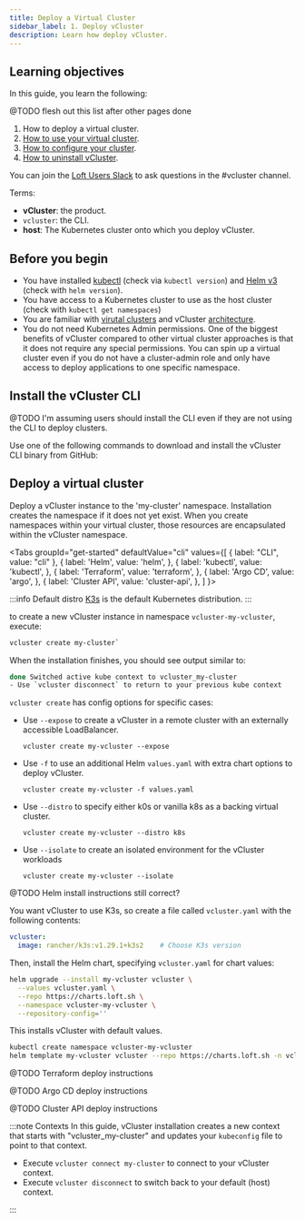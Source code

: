 ```yaml
---
title: Deploy a Virtual Cluster
sidebar_label: 1. Deploy vCluster
description: Learn how deploy vCluster.
---
```




## Learning objectives

In this guide, you learn the following:

@TODO flesh out this list after other pages done 

1. How to deploy a virtual cluster.
1. [How to use your virtual cluster](/get-started/02-use-cluster.mdx).
1. [How to configure your cluster](/get-started/03-configure-cluster.mdx).
1. [How to uninstall vCluster](/get-started/04-cleanup.mdx).



You can join the [Loft Users Slack](https://slack.loft.sh/) to ask questions in the #vcluster channel.

Terms:

* **vCluster**: the product.
* `vcluster`: the CLI.
* **host**: The Kubernetes cluster onto which you deploy vCluster. 


## Before you begin

- You have installed [kubectl](https://kubernetes.io/docs/tasks/tools/#kubectl) (check via `kubectl version`) and [Helm v3](https://helm.sh/docs/intro/install/) (check with `helm version`).
- You have access to a Kubernetes cluster to use as the host cluster (check with `kubectl get namespaces`)
- You are familiar with [virutal clusters](index.mdx) and vCluster [architecture](/architecture/README.mdx).
- You do not need Kubernetes Admin permissions. One of the biggest benefits of vCluster compared to other virtual cluster approaches is that it does not require any special permissions. You can spin up a virtual cluster even if you do not have a cluster-admin role and only have access to deploy applications to one specific namespace.


## Install the vCluster CLI

@TODO I'm assuming users should install the CLI even if they are not using the CLI to deploy clusters.

Use one of the following commands to download and install the vCluster CLI binary from GitHub:

<InstallCLIFragment/>


## Deploy a virtual cluster

Deploy a vCluster instance to the 'my-cluster' namespace. Installation creates the namespace if it does not yet exist. When you create namespaces within your virtual cluster, those resources are encapsulated within the vCluster namespace. 

<Tabs
  groupId="get-started"
  defaultValue="cli"
  values={[
	{ label: "CLI", value: "cli" },
    { label: 'Helm', value: 'helm', },
    { label: 'kubectl', value: 'kubectl', },
    { label: 'Terraform', value: 'terraform', },
    { label: 'Argo CD', value: 'argo', },
    { label: 'Cluster API', value: 'cluster-api', },
  ]
}>
<TabItem value="cli">

:::info Default distro
[K3s](https://k3s.io/) is the default Kubernetes distribution.
:::

to create a new vCluster instance in namespace `vcluster-my-vcluster`, execute:

```bash
vcluster create my-cluster`
```

When the installation finishes, you should see output similar to:

```bash
done Switched active kube context to vcluster_my-cluster
- Use `vcluster disconnect` to return to your previous kube context
```

`vcluster create` has config options for specific cases:

* Use `--expose` to create a vCluster in a remote cluster with an externally accessible LoadBalancer. 

  `vcluster create my-vcluster --expose`

* Use `-f` to use an additional Helm `values.yaml` with extra chart options to deploy vCluster.

  `vcluster create my-vcluster -f values.yaml`

* Use `--distro` to specify either k0s or vanilla k8s as a backing virtual cluster.

  `vcluster create my-vcluster --distro k8s`

* Use `--isolate` to create an isolated environment for the vCluster workloads
  
  `vcluster create my-vcluster --isolate`

</TabItem>
<TabItem value="helm">

@TODO Helm install instructions still correct?

You want vCluster to use K3s, so create a file called `vcluster.yaml` with the following contents:

```yaml
vcluster:
  image: rancher/k3s:v1.29.1+k3s2    # Choose K3s version
```

Then, install the Helm chart, specifying `vcluster.yaml` for chart values:

```bash
helm upgrade --install my-vcluster vcluster \
  --values vcluster.yaml \
  --repo https://charts.loft.sh \
  --namespace vcluster-my-vcluster \
  --repository-config=''
```

</TabItem>
<TabItem value="kubectl">

This installs vCluster with default values.

```bash
kubectl create namespace vcluster-my-vcluster
helm template my-vcluster vcluster --repo https://charts.loft.sh -n vcluster-my-vcluster | kubectl apply -f -
```

</TabItem>
<TabItem value="terraform">

@TODO Terraform deploy instructions

</TabItem>
<TabItem value="argo">

@TODO Argo CD deploy instructions

</TabItem>
<TabItem value="cluster-api">

@TODO Cluster API deploy instructions

</TabItem>
</Tabs>

:::note Contexts
In this guide, vCluster installation creates a new context that starts with "vcluster_my-cluster" and updates your `kubeconfig` file to point to that context. 

* Execute `vcluster connect my-cluster` to connect to your vCluster context.
* Execute `vcluster disconnect` to switch back to your default (host) context.

:::

